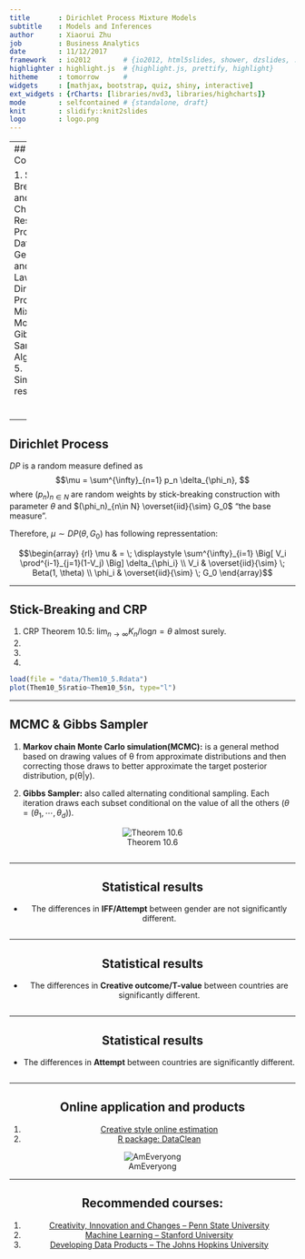 ```yaml
---
title       : Dirichlet Process Mixture Models
subtitle    : Models and Inferences
author      : Xiaorui Zhu
job         : Business Analytics
date        : 11/12/2017
framework   : io2012        # {io2012, html5slides, shower, dzslides, ...}
highlighter : highlight.js  # {highlight.js, prettify, highlight}
hitheme     : tomorrow      # 
widgets     : [mathjax, bootstrap, quiz, shiny, interactive]
ext_widgets : {rCharts: [libraries/nvd3, libraries/highcharts]}
mode        : selfcontained # {standalone, draft}
knit        : slidify::knit2slides
logo        : logo.png
---
```


---
## Contents

1. Stick-Breaking and Chinese Restaurant Process
2. Data Generating and Power Law
3. Dirichlet Process Mixture Models
4. Gibbs Sampling Algorithms
5. Simulation results

<!-- --- &radio -->

<!-- ## Who has higher creativity? -->

<!-- Who has higher creativity? -->

<!-- 1. Man -->
<!-- 2. Woman -->
<!-- 3. Engineer -->
<!-- 4. Artist -->

<!-- *** .hint -->
<!-- Creativity Diversity -->

<!-- *** .explanation -->

--- 

## Dirichlet Process

$DP$ is a random measure defined as $$\mu = \sum^{\infty}_{n=1} p_n \delta_{\phi_n}, $$ where $(p_n)_{n\in N}$ are random weights by stick-breaking construction with parameter $\theta$ and $(\phi_n)_{n\in N} \overset{iid}{\sim} G_0$ "the base measure". 

Therefore, $\mu \sim DP(\theta, G_0)$ has following repressentation: 

$$\begin{array}
  {rl}
  \mu & = \;  \displaystyle \sum^{\infty}_{i=1} \Big[ V_i \prod^{i-1}_{j=1}(1-V_j) \Big] \delta_{\phi_i} \\
  V_i & \overset{iid}{\sim} \; Beta(1, \theta) \\
  \phi_i & \overset{iid}{\sim} \; G_0
  \end{array}$$

---

## Stick-Breaking and CRP

1. CRP Theorem 10.5: $\text{lim}_{n\rightarrow\infty}K_n/\text{log}n = \theta$ almost surely. 
2.  
3.
4. 

```r
load(file = "data/Them10_5.Rdata")
plot(Them10_5$ratio~Them10_5$n, type="l")
```

---

## MCMC & Gibbs Sampler

1. **Markov chain Monte Carlo simulation(MCMC):** is a general method based on drawing values of θ from approximate distributions and then correcting those draws to better approximate the target posterior distribution, p(θ|y). 

2. **Gibbs Sampler:** also called alternating conditional sampling. Each iteration draws each subset conditional on the value of all the others ($\theta = (\theta_1, \cdots , \theta_d)$).

<center>![Theorem 10.6](figure/Them10.6.png)

```r

```

---

## Statistical results

- The differences in **IFF/Attempt** between gender are not significantly different.

```r

```

---

## Statistical results

- The differences in **Creative outcome/T-value** between countries are significantly different. 

```r

```

---

## Statistical results

- The differences in **Attempt** between countries are significantly different. 

```r

```

---

## Online application and products

1. [Creative style online estimation](http://ameveryone.com/shiny/Creativity/)
2. [R package: DataClean](https://cran.r-project.org/web/packages/DataClean/)

<center>![AmEveryong](figure/QR.jpeg)

---

## Recommended courses:
1. [Creativity, Innovation and Changes -- Penn State University](https://www.coursera.org/learn/creativity-innovation)
2. [Machine Learning -- Stanford University](https://www.coursera.org/learn/machine-learning/home/info)
3. [Developing Data Products -- The Johns Hopkins University](https://www.coursera.org/learn/data-products/home/welcome) 
